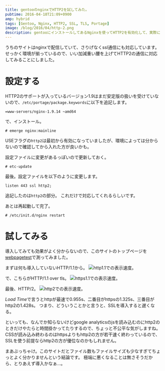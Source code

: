 ```yaml
---
title: gentooのnginxでHTTP2を試してみた。
pubtime: 2016-04-18T21:09+0900
amp: hybrid
tags: [Gentoo, Nginx, HTTP2, SSL, TLS, Portage]
image: /blog/2016/04/http-2.png
description: gentooにインストールしてあるNginxを使ってHTTP2を有効化して、実際にどのくらいのスピード向上が望めるのかをベンチマークしてみました。
---
```


うちのサイトはnginxで配信していて、さりげなくssl通信にも対応しています。
せっかく環境が揃っているので、いい加減重い腰を上げてHTTP2の通信に対応してみることにしました。

# 設定する
HTTP2のサポートが入っているバージョン1.9はまだ安定版の扱いを受けていないので、`/etc/portage/package.keywords`に以下を追記します。
```
=www-servers/nginx-1.9.14 ~amd64
```

で、インストール。
```
# emerge nginx:mainline
```
USEフラグの`http2`は最初から有効になっていましたが、環境によっては分からないので確認してから入れた方が良いかも。

設定ファイルに変更があるっぽいので更新しておく。
```
# etc-update
```

最後。設定ファイルを以下のように変更します。
```
listen 443 ssl http2;
```
追記したのは`http2`の部分。
これだけで対応してくれるらしいです。

あとは再起動して完了。
```
# /etc/init.d/nginx restart
```

# 試してみる
導入してみても効果がよく分からないので、このサイトのトップページを[webpagetest](http://www.webpagetest.org/)で測ってみました。

まずは何も導入していないHTTP/1.1から。
![http1.1での表示速度。](/blog/2016/04/http-plain.png "942x562")

で、こちらがHTTP/1.1 over tls。
![https1.1での表示速度。](/blog/2016/04/http-tls.png "945x562")

最後、HTTP/2。
![http2での表示速度。](/blog/2016/04/http-2.png "937x563")

*Load Time*で言うとhttpが最速で0.955s、二番目がhttpsの1.325s、三番目がhttp2の1.428s。
つまり、どういうことかと言うと、SSLを導入すると遅くなる。

といっても、なんでか知らないけどgoogle analyticsのjsを読み込むのにhttp2のときだけやたらと時間掛かってたりするので、ちょっと不公平な気がしますね。
CSSが読み込み終わるのはhttpsよりもhttp2の方が若干速く終わっているので、SSLを使う前提ならhttp2の方が優位なのかもしれません。

まあぶっちゃけ。このサイトだとファイル数もファイルサイズも少なすぎてちょっとよく分かりませんという結論です。
極端に悪くなることは無さそうだから、とりあえず導入かなぁ…。
